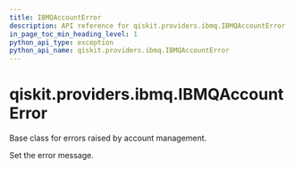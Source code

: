 ```yaml
---
title: IBMQAccountError
description: API reference for qiskit.providers.ibmq.IBMQAccountError
in_page_toc_min_heading_level: 1
python_api_type: exception
python_api_name: qiskit.providers.ibmq.IBMQAccountError
---
```


# qiskit.providers.ibmq.IBMQAccountError

<Class id="qiskit.providers.ibmq.IBMQAccountError" isDedicatedPage={true} github="https://github.com/qiskit/qiskit-ibmq-provider/tree/stable/0.16/qiskit/providers/ibmq/exceptions.py" signature="IBMQAccountError(*message)" modifiers="exception">
  Base class for errors raised by account management.

  Set the error message.
</Class>

